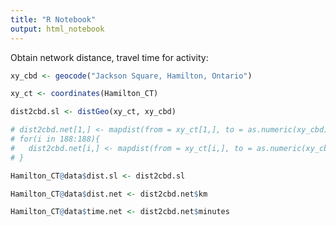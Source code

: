 ```yaml
---
title: "R Notebook"
output: html_notebook
---
```


Obtain network distance, travel time for activity:

```r
xy_cbd <- geocode("Jackson Square, Hamilton, Ontario")
```

```r
xy_ct <- coordinates(Hamilton_CT)
```

```r
dist2cbd.sl <- distGeo(xy_ct, xy_cbd)
```

```r
# dist2cbd.net[1,] <- mapdist(from = xy_ct[1,], to = as.numeric(xy_cbd), mode = "driving", output = "simple")
# for(i in 188:188){
#   dist2cbd.net[i,] <- mapdist(from = xy_ct[i,], to = as.numeric(xy_cbd), mode = "driving", output = "simple")
# }
```  
  
```r
Hamilton_CT@data$dist.sl <- dist2cbd.sl
```

```r
Hamilton_CT@data$dist.net <- dist2cbd.net$km
```

```r
Hamilton_CT@data$time.net <- dist2cbd.net$minutes
```
